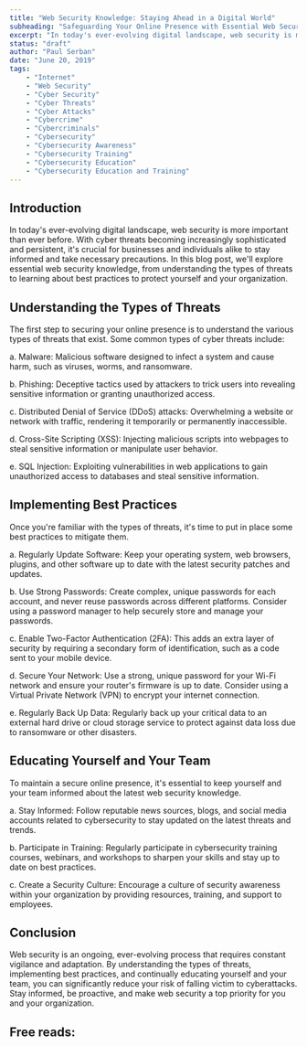 ```yaml
---
title: "Web Security Knowledge: Staying Ahead in a Digital World"
subheading: "Safeguarding Your Online Presence with Essential Web Security Knowledge"
excerpt: "In today's ever-evolving digital landscape, web security is more important than ever before. With cyber threats becoming increasingly sophisticated and persistent, it's crucial for businesses and individuals alike to stay informed and take necessary precautions. In this blog post, we'll explore essential web security knowledge, from understanding the types of threats to learning about best practices to protect yourself and your organization."
status: "draft"
author: "Paul Serban"
date: "June 20, 2019"
tags:
    - "Internet"
    - "Web Security"
    - "Cyber Security"
    - "Cyber Threats"
    - "Cyber Attacks"
    - "Cybercrime"
    - "Cybercriminals"
    - "Cybersecurity"
    - "Cybersecurity Awareness"
    - "Cybersecurity Training"
    - "Cybersecurity Education"
    - "Cybersecurity Education and Training"
---
```


## Introduction

In today's ever-evolving digital landscape, web security is more important than ever before. With cyber threats becoming increasingly sophisticated and persistent, it's crucial for businesses and individuals alike to stay informed and take necessary precautions. In this blog post, we'll explore essential web security knowledge, from understanding the types of threats to learning about best practices to protect yourself and your organization.

## Understanding the Types of Threats
The first step to securing your online presence is to understand the various types of threats that exist. Some common types of cyber threats include:

a. Malware: Malicious software designed to infect a system and cause harm, such as viruses, worms, and ransomware.

b. Phishing: Deceptive tactics used by attackers to trick users into revealing sensitive information or granting unauthorized access.

c. Distributed Denial of Service (DDoS) attacks: Overwhelming a website or network with traffic, rendering it temporarily or permanently inaccessible.

d. Cross-Site Scripting (XSS): Injecting malicious scripts into webpages to steal sensitive information or manipulate user behavior.

e. SQL Injection: Exploiting vulnerabilities in web applications to gain unauthorized access to databases and steal sensitive information.

## Implementing Best Practices
Once you're familiar with the types of threats, it's time to put in place some best practices to mitigate them.

a. Regularly Update Software: Keep your operating system, web browsers, plugins, and other software up to date with the latest security patches and updates.

b. Use Strong Passwords: Create complex, unique passwords for each account, and never reuse passwords across different platforms. Consider using a password manager to help securely store and manage your passwords.

c. Enable Two-Factor Authentication (2FA): This adds an extra layer of security by requiring a secondary form of identification, such as a code sent to your mobile device.

d. Secure Your Network: Use a strong, unique password for your Wi-Fi network and ensure your router's firmware is up to date. Consider using a Virtual Private Network (VPN) to encrypt your internet connection.

e. Regularly Back Up Data: Regularly back up your critical data to an external hard drive or cloud storage service to protect against data loss due to ransomware or other disasters.

## Educating Yourself and Your Team
To maintain a secure online presence, it's essential to keep yourself and your team informed about the latest web security knowledge.

a. Stay Informed: Follow reputable news sources, blogs, and social media accounts related to cybersecurity to stay updated on the latest threats and trends.

b. Participate in Training: Regularly participate in cybersecurity training courses, webinars, and workshops to sharpen your skills and stay up to date on best practices.

c. Create a Security Culture: Encourage a culture of security awareness within your organization by providing resources, training, and support to employees.

## Conclusion

Web security is an ongoing, ever-evolving process that requires constant vigilance and adaptation. By understanding the types of threats, implementing best practices, and continually educating yourself and your team, you can significantly reduce your risk of falling victim to cyberattacks. Stay informed, be proactive, and make web security a top priority for you and your organization.

## Free reads:

<Link href="https://web.dev/why-https-matters/" label="web.dev - Why HTTPS Matters" isInternal={false}/>
<Link href="https://en.wikipedia.org/wiki/OWASP" label="Wikipedia - OWASP" isInternal={false}/>
<Link href="https://github.com/0xRadi/OWASP-Web-Checklist" label="github.com - OWASP Web Application Security Testing Checklist" isInternal={false}/>
<Link href="https://sucuri.net/guides/owasp-top-10-security-vulnerabilities-2020/" label="securi.net - OWASP Top 10 Security Risks" isInternal={false}/>
<Link href="https://cheatsheetseries.owasp.org/cheatsheets/AJAX_Security_Cheat_Sheet.html" label="cheatsheetseries.owasp.org - OWASP Cheatsheets" isInternal={false}/>
<Link href="https://developer.mozilla.org/en-US/docs/Web/HTTP/CSP" label="mdn.org - Content Security Policy (CSP)" isInternal={false}/>
<Link href="https://www.youtube.com/playlist?list=PLH8n_ayg-60J9i3nsLybper-DR3zJw6Z5" label="youtube.com - OWASP ZAP Step-by-Step Tutorial" isInternal={false}/>




